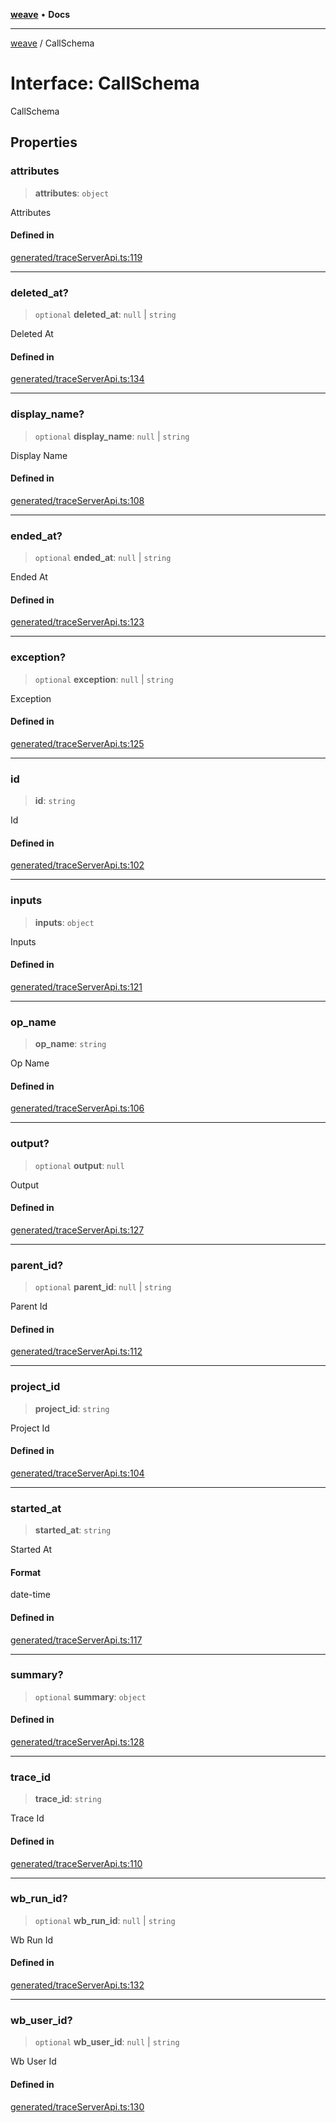 [**weave**](/reference/typescript-sdk/weave/index) • **Docs**

***

[weave](/reference/typescript-sdk/weave/index) / CallSchema

# Interface: CallSchema

CallSchema

## Properties

### attributes

> **attributes**: `object`

Attributes

#### Defined in

[generated/traceServerApi.ts:119](https://github.com/wandb/weave/blob/e2313369cb35bc1b6f97c70539926dd951ead21e/sdks/node/src/generated/traceServerApi.ts#L119)

***

### deleted\_at?

> `optional` **deleted\_at**: `null` \| `string`

Deleted At

#### Defined in

[generated/traceServerApi.ts:134](https://github.com/wandb/weave/blob/e2313369cb35bc1b6f97c70539926dd951ead21e/sdks/node/src/generated/traceServerApi.ts#L134)

***

### display\_name?

> `optional` **display\_name**: `null` \| `string`

Display Name

#### Defined in

[generated/traceServerApi.ts:108](https://github.com/wandb/weave/blob/e2313369cb35bc1b6f97c70539926dd951ead21e/sdks/node/src/generated/traceServerApi.ts#L108)

***

### ended\_at?

> `optional` **ended\_at**: `null` \| `string`

Ended At

#### Defined in

[generated/traceServerApi.ts:123](https://github.com/wandb/weave/blob/e2313369cb35bc1b6f97c70539926dd951ead21e/sdks/node/src/generated/traceServerApi.ts#L123)

***

### exception?

> `optional` **exception**: `null` \| `string`

Exception

#### Defined in

[generated/traceServerApi.ts:125](https://github.com/wandb/weave/blob/e2313369cb35bc1b6f97c70539926dd951ead21e/sdks/node/src/generated/traceServerApi.ts#L125)

***

### id

> **id**: `string`

Id

#### Defined in

[generated/traceServerApi.ts:102](https://github.com/wandb/weave/blob/e2313369cb35bc1b6f97c70539926dd951ead21e/sdks/node/src/generated/traceServerApi.ts#L102)

***

### inputs

> **inputs**: `object`

Inputs

#### Defined in

[generated/traceServerApi.ts:121](https://github.com/wandb/weave/blob/e2313369cb35bc1b6f97c70539926dd951ead21e/sdks/node/src/generated/traceServerApi.ts#L121)

***

### op\_name

> **op\_name**: `string`

Op Name

#### Defined in

[generated/traceServerApi.ts:106](https://github.com/wandb/weave/blob/e2313369cb35bc1b6f97c70539926dd951ead21e/sdks/node/src/generated/traceServerApi.ts#L106)

***

### output?

> `optional` **output**: `null`

Output

#### Defined in

[generated/traceServerApi.ts:127](https://github.com/wandb/weave/blob/e2313369cb35bc1b6f97c70539926dd951ead21e/sdks/node/src/generated/traceServerApi.ts#L127)

***

### parent\_id?

> `optional` **parent\_id**: `null` \| `string`

Parent Id

#### Defined in

[generated/traceServerApi.ts:112](https://github.com/wandb/weave/blob/e2313369cb35bc1b6f97c70539926dd951ead21e/sdks/node/src/generated/traceServerApi.ts#L112)

***

### project\_id

> **project\_id**: `string`

Project Id

#### Defined in

[generated/traceServerApi.ts:104](https://github.com/wandb/weave/blob/e2313369cb35bc1b6f97c70539926dd951ead21e/sdks/node/src/generated/traceServerApi.ts#L104)

***

### started\_at

> **started\_at**: `string`

Started At

#### Format

date-time

#### Defined in

[generated/traceServerApi.ts:117](https://github.com/wandb/weave/blob/e2313369cb35bc1b6f97c70539926dd951ead21e/sdks/node/src/generated/traceServerApi.ts#L117)

***

### summary?

> `optional` **summary**: `object`

#### Defined in

[generated/traceServerApi.ts:128](https://github.com/wandb/weave/blob/e2313369cb35bc1b6f97c70539926dd951ead21e/sdks/node/src/generated/traceServerApi.ts#L128)

***

### trace\_id

> **trace\_id**: `string`

Trace Id

#### Defined in

[generated/traceServerApi.ts:110](https://github.com/wandb/weave/blob/e2313369cb35bc1b6f97c70539926dd951ead21e/sdks/node/src/generated/traceServerApi.ts#L110)

***

### wb\_run\_id?

> `optional` **wb\_run\_id**: `null` \| `string`

Wb Run Id

#### Defined in

[generated/traceServerApi.ts:132](https://github.com/wandb/weave/blob/e2313369cb35bc1b6f97c70539926dd951ead21e/sdks/node/src/generated/traceServerApi.ts#L132)

***

### wb\_user\_id?

> `optional` **wb\_user\_id**: `null` \| `string`

Wb User Id

#### Defined in

[generated/traceServerApi.ts:130](https://github.com/wandb/weave/blob/e2313369cb35bc1b6f97c70539926dd951ead21e/sdks/node/src/generated/traceServerApi.ts#L130)
